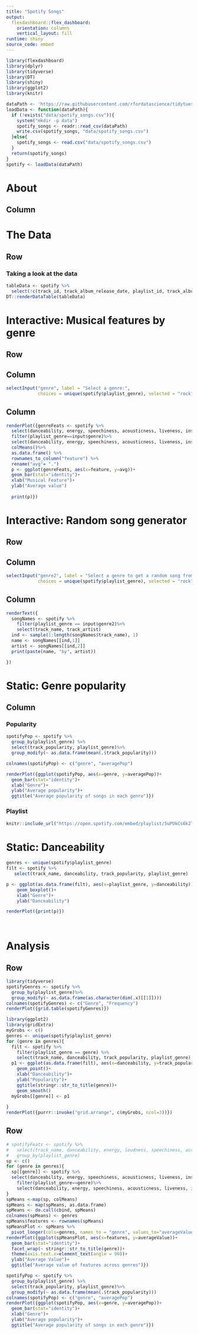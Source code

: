 ```yaml
---
title: "Spotify Songs"
output: 
  flexdashboard::flex_dashboard:
    orientation: columns
    vertical_layout: fill
runtime: shiny
source_code: embed
---
```


```r
library(flexdashboard)
library(dplyr)
library(tidyverse)
library(DT)
library(shiny)
library(ggplot2)
library(knitr)

dataPath <- 'https://raw.githubusercontent.com/rfordatascience/tidytuesday/master/data/2020/2020-01-21/spotify_songs.csv'
loadData <- function(dataPath){
  if (!exists("data/spotify_songs.csv")){
    system("mkdir -p data")
    spotify_songs <- readr::read_csv(dataPath)
    write.csv(spotify_songs, "data/spotify_songs.csv")
  }else{
    spotify_songs <- read.csv("data/spotify_songs.csv")
  }
  return(spotify_songs)
}
spotify <- loadData(dataPath)
```
About
=====================================  
    
Column {data-width=600}
-------------------------------------

The Data {data-orientation=rows}
=====================================     
   
Row {data-height=600}
-------------------------------------
### Taking a look at the data
```r
tableData <- spotify %>%
  select(!c(track_id, track_album_release_date, playlist_id, track_album_id))
DT::renderDataTable(tableData)
```


Interactive: Musical features by genre {data-orientation=rows}
=====================================     
   
Row {data-height=600}
-------------------------------------
Column {.sidebar}
-----------------------------------------------------------------------
```r
selectInput("genre", label = "Select a genre:",
            choices = unique(spotify$playlist_genre), selected = "rock")

```
Column {data-height=1000}
-----------------------------------------------------------------------
```r
renderPlot({genreFeats <- spotify %>%
  select(danceability, energy, speechiness, acousticness, liveness, instrumentalness, playlist_genre) %>%
  filter(playlist_genre==input$genre)%>%
  select(danceability, energy, speechiness, acousticness, liveness, instrumentalness) %>%
  colMeans()%>%
  as.data.frame() %>%
  rownames_to_column("feature") %>%
  rename("avg"= ".")
  p <- ggplot(genreFeats, aes(x=feature, y=avg))+
  geom_bar(stat="identity")+
  xlab("Musical Feature")+
  ylab("Average value")
  
  print(p)})
```
Interactive: Random song generator {data-orientation=rows}
=====================================     
   
Row {data-height=600}
-------------------------------------
Column {.sidebar}
-----------------------------------------------------------------------
```r
selectInput("genre2", label = "Select a genre to get a random song from that genre:",
            choices = unique(spotify$playlist_genre), selected = "rock")

```
Column {data-height=1000}
-----------------------------------------------------------------------
```r
renderText({
  songNames <- spotify %>%
    filter(playlist_genre == input$genre2)%>%
    select(track_name, track_artist)
  ind <- sample(1:length(songNames$track_name), 1)
  name <- songNames[[ind,1]]
  artist <- songNames[[ind,2]]
  print(paste(name, "by", artist))

})

```


Static: Genre popularity {data-orientation=rows}
=====================================     
Column {.tabset}
-----------------------------------------------------------------------


### Popularity
```r
spotifyPop <- spotify %>%
  group_by(playlist_genre) %>%
  select(track_popularity, playlist_genre)%>%
  group_modify(~ as.data.frame(mean(.$track_popularity)))

colnames(spotifyPop) <- c("genre", "averagePop")

renderPlot({ggplot(spotifyPop, aes(x=genre, y=averagePop))+
  geom_bar(stat="identity")+
  xlab("Genre")+
  ylab("Average popularity")+
  ggtitle("Average popularity of songs in each genre")})
```


### Playlist

```r
knitr::include_url("https://open.spotify.com/embed/playlist/5uPUkCs6k2TvYc2RXjJjYs?utm_source=generator", height = "380")
```

Static: Danceability  {data-orientation=rows}
=====================================     
```r
genres <- unique(spotify$playlist_genre)
filt <- spotify %>%
   select(track_name, danceability, track_popularity, playlist_genre)

p <- ggplot(as.data.frame(filt), aes(x=playlist_genre, y=danceability))+
    geom_boxplot()+
    xlab("Genre")+
    ylab("Danceability")

renderPlot({print(p)})
  
  
```

   


Analysis {data-orientation=rows}
=====================================     
   
Row {data-height=600}
-------------------------------------
<!-- We can see that this dataset consists of 6 different musical genres. Let's see how many entries there are for each genre: -->
```r
library(tidyverse)
spotifyGenres <- spotify %>%
  group_by(playlist_genre)%>%
  group_modify(~ as.data.frame(as.character(dim(.x)[[1]])))
colnames(spotifyGenres) <- c("Genre", "Frequency")
renderPlot({grid.table(spotifyGenres)})
```

<!-- It looks like the dataset is relatively balanced, with edm taking the top spot at 6043 entries. (I will not be sharing my thoughts on edm at this time.) -->
<!-- Now, let's look at the relationship between popularity and danceability across all genres: -->
```r
library(ggplot2)
library(gridExtra)
myGrobs <- c()
genres <- unique(spotify$playlist_genre)
for (genre in genres){
  filt <- spotify %>%
    filter(playlist_genre == genre) %>%
    select(track_name, danceability, track_popularity, playlist_genre)
  p1 <- ggplot(as.data.frame(filt), aes(x=danceability, y=track_popularity))+
    geom_point()+
    xlab("Danceability")+
    ylab("Popularity")+
    ggtitle(stringr::str_to_title(genre))+
    geom_smooth()
  myGrobs[[genre]] <- p1
  
}
renderPlot({purrr::invoke("grid.arrange", c(myGrobs, ncol=3))})
```

<!-- *Figure 1:* Scatter plot of each track's danceability against the track's popularity, split by genre. -->


<!-- It seems that across all genres except edm, the popularity of a song increases as the danceability increases.This is surprising because I thought edm listeners really enjoy dancing. -->

<!-- Next, let's just take a quick look of the average of all features across the different genres: -->
Row {data-height=600}
-------------------------------------
```r
# spotifyFeats <- spotify %>%
#   select(track_name, danceability, energy, loudness, speechiness, acousticness, tempo, duration_ms, liveness, instrumentalness, playlist_genre)%>%
#   group_by(playlist_genre)
sp <- c()
for (genre in genres){
  sp[[genre]] <- spotify %>%
  select(danceability, energy, speechiness, acousticness, liveness, instrumentalness, playlist_genre) %>%
    filter(playlist_genre==genre)%>%
    select(danceability, energy, speechiness, acousticness, liveness, instrumentalness)
}
spMeans <-map(sp, colMeans)
spMeans <- map(spMeans, as.data.frame)
spMeans <- do.call(cbind, spMeans)
colnames(spMeans) <- genres
spMeans$features <- rownames(spMeans)
spMeansPlot <- spMeans %>%
  pivot_longer(cols=genres, names_to = "genre", values_to="averageValue")
renderPlot({ggplot(spMeansPlot, aes(x=features, y=averageValue))+
  geom_bar(stat="identity")+
  facet_wrap(~ stringr::str_to_title(genre))+
  theme(axis.text.x=element_text(angle = 90))+
  ylab("Average Value")+
  ggtitle("Average value of features across genres")})
```

<!-- *Figure 2*: Bar plot of average feature value for each genre. -->


<!-- Now let's look at the average popularity of each genre: -->
```r
spotifyPop <- spotify %>%
  group_by(playlist_genre) %>%
  select(track_popularity, playlist_genre)%>%
  group_modify(~ as.data.frame(mean(.$track_popularity)))
colnames(spotifyPop) <- c("genre", "averagePop")
renderPlot({ggplot(spotifyPop, aes(x=genre, y=averagePop))+
  geom_bar(stat="identity")+
  xlab("Genre")+
  ylab("Average popularity")+
  ggtitle("Average popularity of songs in each genre")})
```

<!-- *Figure 3:* Bar plot of the average popularity for each genre. -->


<!-- Unsurprisingly, pop is the most popular genre, and edm is the least popular on average.  -->

<!-- Overall, it seems that regardless of genre, listeners really enjoy danceable music. As well, across genres, it seems like the features of the music do not differ much, although Rap does have a higher average speechiness value than other genres. -->

